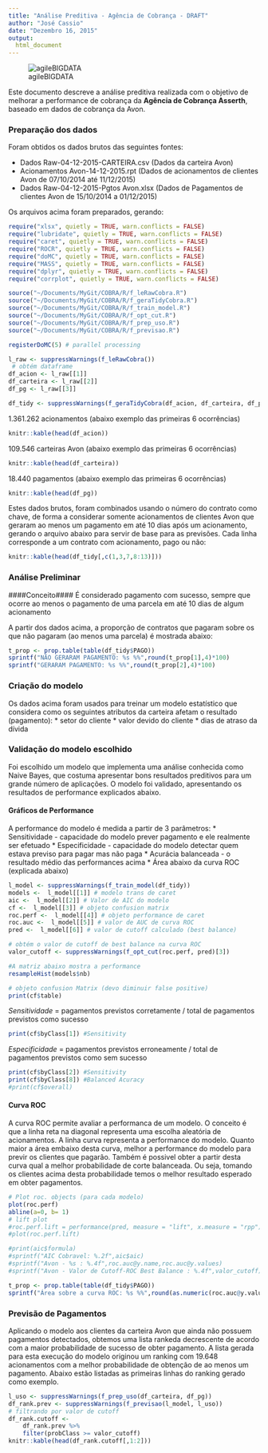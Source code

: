 ```yaml
---
title: "Análise Preditiva - Agência de Cobrança - DRAFT"
author: "José Cassio"
date: "Dezembro 16, 2015"
output:
  html_document
---
```


![agileBIGDATA](./aBIG5.png)

Este documento descreve a análise preditiva realizada com o objetivo de melhorar a performance de cobrança da **Agência de Cobrança Asserth**, baseado em dados de cobrança da Avon.

### Preparação dos dados ###
Foram obtidos os dados brutos das seguintes fontes:

* Dados Raw-04-12-2015-CARTEIRA.csv (Dados da carteira Avon)
* Acionamentos Avon-14-12-2015.rpt (Dados de acionamentos de clientes Avon de 07/10/2014 até 11/12/2015)
* Dados Raw-04-12-2015-Pgtos Avon.xlsx (Dados de Pagamentos de clientes Avon de 15/10/2014 a 01/12/2015)

Os arquivos acima foram preparados, gerando:

```r
require("xlsx", quietly = TRUE, warn.conflicts = FALSE)
require("lubridate", quietly = TRUE, warn.conflicts = FALSE)
require("caret", quietly = TRUE, warn.conflicts = FALSE)
require("ROCR", quietly = TRUE, warn.conflicts = FALSE)
require("doMC", quietly = TRUE, warn.conflicts = FALSE)
require("MASS", quietly = TRUE, warn.conflicts = FALSE)
require("dplyr", quietly = TRUE, warn.conflicts = FALSE)
require("corrplot", quietly = TRUE, warn.conflicts = FALSE)

source("~/Documents/MyGit/COBRA/R/f_leRawCobra.R")
source("~/Documents/MyGit/COBRA/R/f_geraTidyCobra.R")
source("~/Documents/MyGit/COBRA/R/f_train_model.R")
source("~/Documents/MyGit/COBRA/R/f_opt_cut.R")
source("~/Documents/MyGit/COBRA/R/f_prep_uso.R")
source("~/Documents/MyGit/COBRA/R/f_previsao.R")

registerDoMC(5) # parallel processing

l_raw <- suppressWarnings(f_leRawCobra())
 # obtém dataframe
df_acion <- l_raw[[1]]
df_carteira <- l_raw[[2]]
df_pg <- l_raw[[3]]

df_tidy <- suppressWarnings(f_geraTidyCobra(df_acion, df_carteira, df_pg))
```

1.361.262 acionamentos (abaixo exemplo das primeiras 6 ocorrências)

```r
knitr::kable(head(df_acion))
```

109.546 carteiras Avon (abaixo exemplo das primeiras 6 ocorrências)

```r
knitr::kable(head(df_carteira))
```

18.440 pagamentos (abaixo exemplo das primeiras 6 ocorrências)

```r
knitr::kable(head(df_pg))
```

Estes dados brutos, foram combinados usando o número do contrato como chave, de forma a considerar somente acionamentos de clientes Avon que geraram ao menos um pagamento em até 10 dias após um acionamento, gerando o arquivo abaixo para servir de base para as previsões. Cada linha corresponde a um contrato com acionamento, pago ou não:

```r
knitr::kable(head(df_tidy[,c(1,3,7,8:13)]))
```

### Análise Preliminar ###

####Conceito####
É considerado pagamento com sucesso, sempre que ocorre ao menos o pagamento de uma parcela em até 10 dias de algum acionamento

A partir dos dados acima, a proporção de contratos que pagaram sobre os que não pagaram (ao menos uma parcela) é mostrada abaixo:
```r
t_prop <- prop.table(table(df_tidy$PAGO))
sprintf("NÃO GERARAM PAGAMENTO: %s %%",round(t_prop[1],4)*100)
sprintf("GERARAM PAGAMENTO: %s %%",round(t_prop[2],4)*100)
```

### Criação do modelo ###
Os dados acima foram usados para treinar um modelo estatístico que considera como os seguintes atributos da carteira afetam o resultado (pagamento):
    * setor do cliente
    * valor devido do cliente
    * dias de atraso da dívida

### Validação do modelo escolhido ###
Foi escolhido um modelo que implementa uma análise conhecida como Naive Bayes, que costuma apresentar bons resultados preditivos para um grande número de aplicações.
O modelo foi validado, apresentando os  resultados de performance explicados abaixo.

#### Gráficos de Performance ####
A performance do modelo é medida a partir de 3 parâmetros:
* Sensitividade - capacidade do modelo prever pagamento e ele realmente ser efetuado
* Especificidade - capacidade do modelo detectar quem estava previso para pagar mas não paga
* Acurácia balanceada - o resultado médio das performances acima
* Área abaixo da curva ROC (explicada abaixo)

```r
l_model <- suppressWarnings(f_train_model(df_tidy))
models <-  l_model[[1]] # modelo trans de caret
aic <-  l_model[[2]] # Valor de AIC do modelo
cf <-  l_model[[3]] # objeto confusion matrix
roc.perf <-  l_model[[4]] # objeto performance de caret
roc.auc <-  l_model[[5]] # valor de AUC de curva ROC
pred <-  l_model[[6]] # valor de cutoff calculado (best balance)

# obtém o valor de cutoff de best balance na curva ROC
valor_cutoff <- suppressWarnings(f_opt_cut(roc.perf, pred)[3])

#A matriz abaixo mostra a performance
resampleHist(models$nb)

# objeto confusion Matrix (devo diminuir false positive)
print(cf$table)
```

*Sensitividade* = pagamentos previstos corretamente / total de pagamentos previstos como sucesso
```r
print(cf$byClass[1]) #Sensitivity
```

*Especificidade* = pagamentos previstos erroneamente / total de pagamentos previstos como sem sucesso
```r
print(cf$byClass[2]) #Sensitivity
print(cf$byClass[8]) #Balanced Acuracy
#print(cf$overall)
```

#### Curva ROC ####
A curva ROC permite avaliar a performanca de um modelo. O conceito é que a linha reta na diagonal representa uma escolha aleatória de acionamentos. A linha curva representa a performance do modelo. Quanto maior a área embaixo desta curva, melhor a performance do modelo para previr os clientes que pagarão.
Também é possivel obter a partir desta curva qual a melhor probabilidade de corte balanceada. Ou seja, tomando os clientes acima desta probabilidade temos o melhor resultado esperado em obter pagamentos.

```r
# Plot roc. objects (para cada modelo)
plot(roc.perf)
abline(a=0, b= 1)
# lift plot
#roc.perf.lift = performance(pred, measure = "lift", x.measure = "rpp")
#plot(roc.perf.lift)

#print(aic$formula)
#sprintf("AIC Cobravel: %.2f",aic$aic)
#sprintf("Avon - %s : %.4f",roc.auc@y.name,roc.auc@y.values)
#sprintf("Avon - Valor de Cutoff-ROC Best Balance : %.4f",valor_cutoff)

t_prop <- prop.table(table(df_tidy$PAGO))
sprintf("Área sobre a curva ROC: %s %%",round(as.numeric(roc.auc@y.values) * 100,2))
```

### Previsão de Pagamentos ###
Aplicando o modelo aos clientes da carteira Avon que ainda não possuem pagamentos detectados, obtemos uma lista rankeda decrescente de acordo com a maior probabilidade de sucesso de obter pagamento.
A lista gerada para esta execução do modelo originou um ranking com 19.648 acionamentos com a melhor probabilidade de obtenção de ao menos um pagamento.
Abaixo estão listadas as primeiras linhas do ranking gerado como exemplo.

```r
l_uso <- suppressWarnings(f_prep_uso(df_carteira, df_pg))
df_rank.prev <- suppressWarnings(f_previsao(l_model, l_uso))
# filtrando por valor de cutoff
df_rank.cutoff <-
    df_rank.prev %>%
    filter(probClass >= valor_cutoff)
knitr::kable(head(df_rank.cutoff[,1:2]))
```
